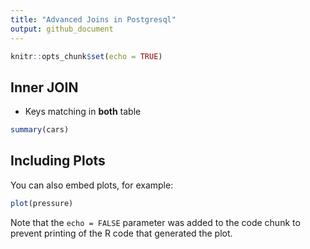 ```yaml
---
title: "Advanced Joins in Postgresql"
output: github_document
---
```


```r
knitr::opts_chunk$set(echo = TRUE)
```

## Inner JOIN

* Keys matching in **both** table


```r
summary(cars)
```

## Including Plots

You can also embed plots, for example:

```r
plot(pressure)
```

Note that the `echo = FALSE` parameter was added to the code chunk to prevent printing of the R code that generated the plot.
